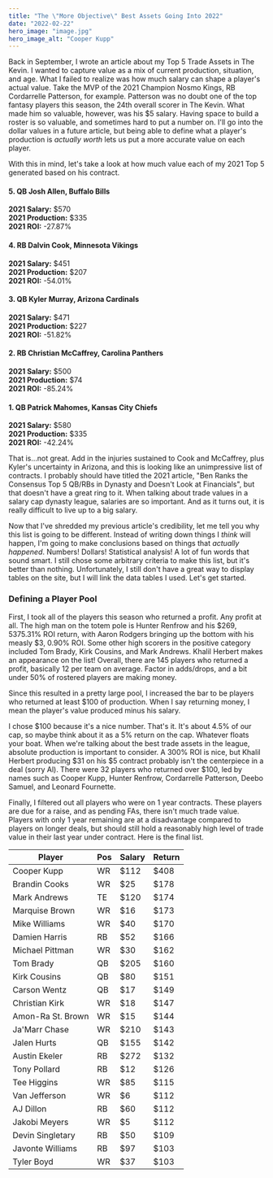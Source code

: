 ```yaml
---
title: "The \"More Objective\" Best Assets Going Into 2022"
date: "2022-02-22"
hero_image: "image.jpg"
hero_image_alt: "Cooper Kupp"
---
```


Back in September, I wrote an article about my <Link to="../top-five-trade-assets-pre-2021">Top 5 Trade Assets in The Kevin</Link>.
I wanted to capture value as a mix of current production, situation, and age. What I failed to realize was how much salary can shape a player's actual value.
Take the MVP of the 2021 Champion Nosmo Kings, RB Cordarrelle Patterson, for example. Patterson was no doubt one of the top fantasy players this season, the 24th overall scorer in The Kevin.
What made him so valuable, however, was his $5 salary. Having space to build a roster is so valuable, and sometimes hard to put a number on.
I'll go into the dollar values in a future article, but being able to define what a player's production is *actually worth* lets us put a more accurate value on each player.

With this in mind, let's take a look at how much value each of my 2021 Top 5 generated based on his contract.
#### 5. QB Josh Allen, Buffalo Bills
**2021 Salary:** $570  
**2021 Production:** $335  
**2021 ROI:** -27.87%
#### 4. RB Dalvin Cook, Minnesota Vikings
**2021 Salary:** $451  
**2021 Production:** $207  
**2021 ROI:** -54.01%  
#### 3. QB Kyler Murray, Arizona Cardinals
**2021 Salary:** $471  
**2021 Production:** $227  
**2021 ROI:** -51.82%  
#### 2. RB Christian McCaffrey, Carolina Panthers
**2021 Salary:** $500  
**2021 Production:** $74  
**2021 ROI:** -85.24%  
#### 1. QB Patrick Mahomes, Kansas City Chiefs
**2021 Salary:** $580  
**2021 Production:** $335  
**2021 ROI:** -42.24%  


That is...not great. Add in the injuries sustained to Cook and McCaffrey, plus Kyler's uncertainty in Arizona, and this is looking like an unimpressive list of contracts.
I probably should have titled the 2021 article, "Ben Ranks the Consensus Top 5 QB/RBs in Dynasty and Doesn't Look at Financials", but that doesn't have a great ring to it.
When talking about trade values in a salary cap dynasty league, salaries are so important. And as it turns out, it is really difficult to live up to a big salary.

Now that I've shredded my previous article's credibility, let me tell you why this list is going to be different. Instead of writing down things I *think* will happen, I'm going to make conclusions based on things that *actually happened*.
Numbers! Dollars! Statistical analysis! A lot of fun words that sound smart. I still chose some arbitrary criteria to make this list, but it's better than nothing.
Unfortunately, I still don't have a great way to display tables on the site, but I will link the data tables I used. Let's get started.

### Defining a Player Pool
First, I took all of the players this season who returned a profit. Any profit at all. The high man on the totem pole is Hunter Renfrow and his $269, 5375.31% ROI return, with Aaron Rodgers bringing up the bottom with his measly $3, 0.90% ROI.
Some other high scorers in the positive category included Tom Brady, Kirk Cousins, and Mark Andrews. Khalil Herbert makes an appearance on the list!
Overall, there are 145 players who returned a profit, basically 12 per team on average. Factor in adds/drops, and a bit under 50% of rostered players are making money.

Since this resulted in a pretty large pool, I increased the bar to be players who returned at least $100 of production. When I say returning money, I mean the player's value produced minus his salary.

I chose $100 because it's a nice number. That's it. It's about 4.5% of our cap, so maybe think about it as a 5% return on the cap. Whatever floats your boat.
When we're talking about the best trade assets in the league, absolute production is important to consider. A 300% ROI is nice, but Khalil Herbert producing $31 on his $5 contract probably isn't the centerpiece in a deal (sorry Al).
There were 32 players who returned over $100, led by names such as Cooper Kupp, Hunter Renfrow, Cordarrelle Patterson, Deebo Samuel, and Leonard Fournette.

Finally, I filtered out all players who were on 1 year contracts. These players are due for a raise, and as pending FAs, there isn't much trade value.
Players with only 1 year remaining are at a disadvantage compared to players on longer deals, but should still hold a reasonably high level of trade value in their last year under contract.
Here is the final list.

| Player | Pos | Salary | Return |
|---|---|---|---|
| Cooper Kupp | WR | $112 | $408 |
| Brandin Cooks | WR | $25 | $178 |
| Mark Andrews | TE | $120 | $174 |
| Marquise Brown | WR | $16 | $173 |
| Mike Williams | WR | $40 | $170 |
| Damien Harris | RB | $52 | $166 |
| Michael Pittman | WR | $30 | $162 |
| Tom Brady | QB | $205 | $160 |
| Kirk Cousins | QB | $80 | $151 |
| Carson Wentz | QB | $17 | $149 |
| Christian Kirk | WR | $18 | $147 |
| Amon-Ra St. Brown | WR | $15 | $144 |
| Ja'Marr Chase | WR | $210 | $143 |
| Jalen Hurts | QB | $155 | $142 |
| Austin Ekeler | RB | $272 | $132 |
| Tony Pollard | RB | $12 | $126 |
| Tee Higgins | WR | $85 | $115 |
| Van Jefferson | WR | $6 | $112 |
| AJ Dillon | RB | $60 | $112 |
| Jakobi Meyers | WR | $5 | $112 |
| Devin Singletary | RB | $50 | $109 |
| Javonte Williams | RB | $97 | $103 |
| Tyler Boyd | WR | $37 | $103 |


